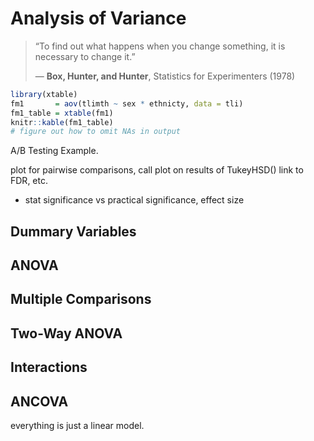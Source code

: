 # Analysis of Variance

> "To find out what happens when you change something, it is necessary to change it."
>
> --- **Box, Hunter, and Hunter**, Statistics for Experimenters (1978)


```r
library(xtable)
fm1       = aov(tlimth ~ sex * ethnicty, data = tli)
fm1_table = xtable(fm1)
knitr::kable(fm1_table)
# figure out how to omit NAs in output
```

A/B Testing Example.

plot for pairwise comparisons, call plot on results of TukeyHSD()
link to FDR, etc.


- stat significance vs practical significance, effect size



## Dummary Variables

## ANOVA

## Multiple Comparisons

## Two-Way ANOVA

## Interactions

## ANCOVA

everything is just a linear model.
